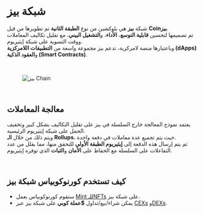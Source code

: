 # شبكة بيز  

شبكة **بيز** هي بلوكشين من نوع **الطبقة الثانية** تم تطويرها من قبل **Coinبيز**.  
تم تصميمها لتحسين **قابلية التوسع**، **الأداء**، و**التشغيل البيني**، مع تقليل تكاليف المعاملات ووقت التسوية على شبكة إيثيريوم.  
وباعتبارها منصة لامركزية، تدعم بيز مجموعة واسعة من **التطبيقات اللامركزية (dApps)** و**العقود الذكية (Smart Contracts)**.  

</br>  

<figure className="img-center">
  <img src="/images/partners/base-chain.avif" alt="بيز Chain" />
</figure>  

</br>  

## معالجة المعاملات  

يعتمد نموذج المعالجة خارج السلسلة في بيز على تقليل التكاليف بشكل كبير وتخفيف الحمل على شبكة إيثيريوم الرئيسية.  
ويتم ذلك من خلال **الـ Rollups**، حيث يتم تجميع عدة معاملات في دفعة واحدة.  
ثم يتم إرسال هذه الدفعة إلى **إيثيريوم الطبقة الأولى** للتحقق منها، مما يقلل من عدد التفاعلات على السلسلة مع الحفاظ على **الأمان** و**الثبات** الذي توفره إيثيريوم.  

</br>  

## كيف تستخدم كورنوكوبياس شبكة بيز  

<ul className="list-disc ltr pl-6 space-y-2">
  <li>
    ستقوم كورنوكوبياس بعمل <a href="/blockchain/nfts" className="underline">Mint للـNFTs</a> على شبكة بيز.
  </li>
  <li>
    يمكن شراء/بيع/تداول <b>$عملة كوبي</b> على شبكة بيز عبر 
    <a href="/blockchain/token-copi/exchanges/cex" className="underline">CEXs</a> 
    و<a href="/blockchain/token-copi/exchanges/dex" className="underline">DEXs</a>.
  </li>
</ul>  
